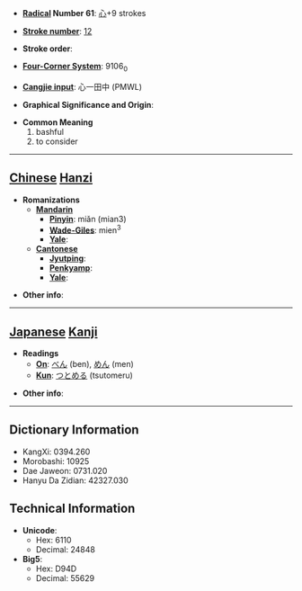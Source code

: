 * '''[[Wiktionary:Chinese radical index| Radical]] Number 61''': [[Wiktionary:Chinese radical index 心|心]]+9 strokes

* '''[[Wiktionary:Chinese total strokes index|Stroke number]]''': [[Wiktionary:Chinese total strokes index 12|12]]

* '''Stroke order''': 

* '''[[Wiktionary:Chinese four corner index|Four-Corner System]]''': 9106<sub>0</sub>

* '''[[Wiktionary:Chinese Cangjie index|Cangjie input]]''': 心一田中 (PMWL)

* '''Graphical Significance and Origin''': 

* '''Common Meaning'''
*#bashful
*# to consider


----

== [[Chinese]] [[Hanzi]] ==

* '''Romanizations'''
** '''[[Mandarin]]'''
*** '''[[Pinyin]]''': miǎn (mian3)
*** '''[[Wade-Giles]]''': mien<sup>3</sup>
*** '''[[Yale]]''': 
** '''[[Cantonese]]'''
*** '''[[Jyutping]]''':
*** '''[[Penkyamp]]''': 
*** '''[[Yale]]''': 

* '''Other info''': 

----

== [[Japanese]] [[Kanji]] ==

* '''Readings'''
** '''[[On]]''': [[べん]] (ben), [[めん]] (men)
** '''[[Kun]]''': [[つとめる]] (tsutomeru)

* '''Other info''':  

----

== Dictionary Information ==

* KangXi: 0394.260
* Morobashi: 10925
* Dae Jaweon: 0731.020
* Hanyu Da Zidian: 42327.030

== Technical Information ==

* '''Unicode''':
** Hex: 6110
** Decimal: 24848
* '''Big5''':
** Hex: D94D
** Decimal: 55629